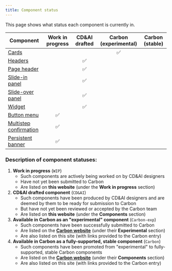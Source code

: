 ```yaml
---
title: Component status
---
```


<PageDescription>

This page shows what status each component is currently in.

</PageDescription>

| Component                                                    | Work in progress | CD&AI drafted | Carbon (experimental) | Carbon (stable) |
| ------------------------------------------------------------ | :--------------: | :-----------: | :-------------------: | :-------------: |
| [Cards](/components/card/usage)                              |                  |               |          ✅           |                 |
| [Headers](/components/headers)                               |                  |      ✅       |                       |                 |
| [Page header](/components/page-header)                       |                  |      ✅       |                       |                 |
| [Slide-in panel](/components/slide-in-panel)                 |                  |      ✅       |                       |                 |
| [Slide-over panel](/components/slide-over-panel/usage)       |                  |      ✅       |                       |                 |
| [Widget](/components/widget/usage)                           |                  |      ✅       |                       |                 |
| [Button menu](/components/button-menu)                       |        ✅        |               |                       |                 |
| [Multistep confirmation](/components/multistep-confirmation) |        ✅        |               |                       |                 |
| [Persistent banner](/components/persistent-banner)           |        ✅        |               |                       |                 |

### Description of component statuses:

1. **Work in progress** (`WIP`)
   - Such components are actively being worked on by CD&AI designers
   - Have not yet been submitted to Carbon
   - Are listed on **this website** (under the **Work in progress** section)
2. **CD&AI drafted component** (`CD&AI`)
   - Such components have been produced by CD&AI designers and are deemed by them to be ready for submission to Carbon
   - But have not yet been reviewed or accepted by the Carbon team
   - Are listed on **this website** (under the **Components** section)
3. **Available in Carbon as an "experimental" component** (`Carbon-exp`)
   - Such components have been successfully submitted to Carbon
   - Are listed on the **[Carbon website](https://www.carbondesignsystem.com/)** (under their **Experimental** section)
   - Are also listed on this site (with links provided to the Carbon entry)
4. **Available in Carbon as a fully-supported, stable component** (`Carbon`)
   - Such components have been promoted from "experimental" to fully-supported, stable Carbon components
   - Are listed on the **[Carbon website](https://www.carbondesignsystem.com/)** (under their **Components** section)
   - Are also listed on this site (with links provided to the Carbon entry)
